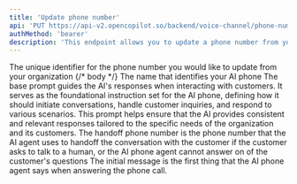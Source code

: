 ```yaml
---
title: 'Update phone number'
api: 'PUT https://api-v2.opencopilot.so/backend/voice-channel/phone-number/:phone_number_id'
authMethod: 'bearer'
description: 'This endpoint allows you to update a phone number from your organization'
---
```


<ParamField path="phone_number_id" type="string" required>
  The unique identifier for the phone number you would like to update from your
  organization
</ParamField>
{/* body */}
<ParamField body="name" type="string">
  The name that identifies your AI phone
</ParamField>

<ParamField body="base_prompt" type="string">
  The base prompt guides the AI's responses when interacting with customers. It
  serves as the foundational instruction set for the AI phone, defining how it
  should initiate conversations, handle customer inquiries, and respond to
  various scenarios. This prompt helps ensure that the AI provides consistent
  and relevant responses tailored to the specific needs of the organization and
  its customers.
</ParamField>

<ParamField body="handoff_phone_number" type="string">
  The handoff phone number is the phone number that the AI agent uses to handoff
  the conversation with the customer if the customer asks to talk to a human, or
  the AI phone agent cannot answer on of the customer's questions
</ParamField>

<ParamField body="initial_message" type="string">
  The initial message is the first thing that the AI phone agent says when
  answering the phone call.
</ParamField>
